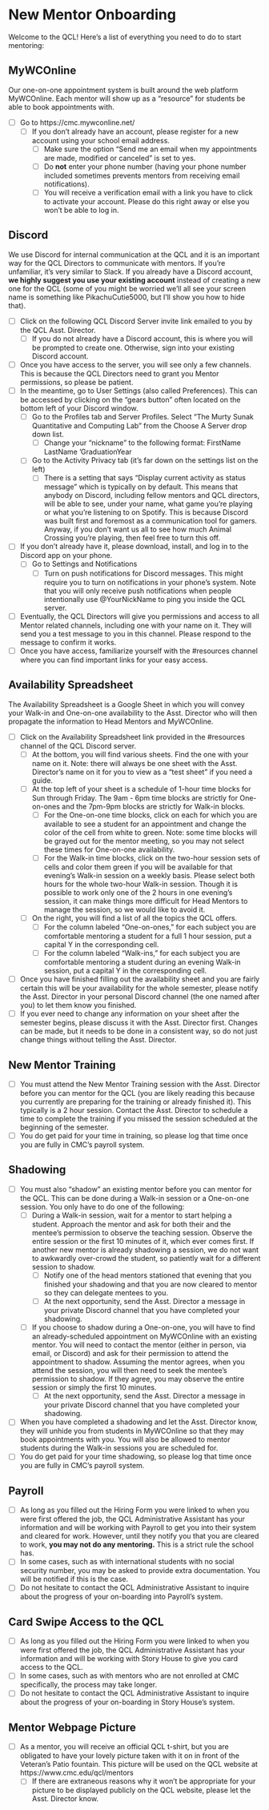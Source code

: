 # New Mentor Onboarding

Welcome to the QCL! Here's a list of everything you need to do to start mentoring:

## MyWCOnline
Our one-on-one appointment system is built around the web platform MyWCOnline. Each mentor will show up as a "resource" for students be able to book appointments with.

- [ ]   Go to https://cmc.mywconline.net/
  - [ ]   If you don't already have an account, please register for a new account using your school email address.
    - [ ]   Make sure the option "Send me an email when my appointments are made, modified or canceled" is set to yes.
    - [ ]   Do **not** enter your phone number (having your phone number included sometimes prevents mentors from receiving email notifications).
    - [ ]   You will receive a verification email with a link you have to click to activate your account. Please do this right away or else you won't be able to log in.

## Discord
We use Discord for internal communication at the QCL and it is an important way for the QCL Directors to communicate with mentors. If you're unfamiliar, it's very similar to Slack. If you already have a Discord account, **we highly suggest you use your existing account** instead of creating a new one for the QCL (some of you might be worried we'll all see your screen name is something like PikachuCutie5000, but I'll show you how to hide that).

- [ ] Click on the following QCL Discord Server invite link emailed to you by the QCL Asst. Director.
  - [ ] If you do not already have a Discord account, this is where you will be prompted to create one. Otherwise, sign into your existing Discord account.
- [ ] Once you have access to the server, you will see only a few channels. This is because the QCL Directors need to grant you Mentor permissions, so please be patient.
- [ ] In the meantime, go to User Settings (also called Preferences). This can be accessed by clicking on the "gears button" often located on the bottom left of your Discord window.
  - [ ] Go to the Profiles tab and Server Profiles. Select "The Murty Sunak Quantitative and Computing Lab" from the Choose A Server drop down list.
    - [ ] Change your "nickname" to the following format: FirstName LastName 'GraduationYear
  - [ ] Go to the Activity Privacy tab (it's far down on the settings list on the left)
    - [ ] There is a setting that says "Display current activity as status message" which is typically on by default. This means that anybody on Discord, including fellow mentors and QCL directors, will be able to see, under your name, what game you're playing or what you're listening to on Spotify. This is because Discord was built first and foremost as a communication tool for gamers. Anyway, if you don't want us all to see how much Animal Crossing you're playing, then feel free to turn this off.
- [ ] If you don't already have it, please download, install, and log in to the Discord app on your phone.
  - [ ] Go to Settings and Notifications
    - [ ] Turn on push notifications for Discord messages. This might require you to turn on notifications in your phone's system. Note that you will only receive push notifications when people intentionally use \@YourNickName to ping you inside the QCL server.
- [ ] Eventually, the QCL Directors will give you permissions and access to all Mentor related channels, including one with your name on it. They will send you a test message to you in this channel. Please respond to the message to confirm it works.
- [ ] Once you have access, familiarize yourself with the #resources channel where you can find important links for your easy access.

## Availability Spreadsheet
The Availability Spreadsheet is a Google Sheet in which you will convey your Walk-in and One-on-one availability to the Asst. Director who will then propagate the information to Head Mentors and MyWCOnline.

- [ ] Click on the Availability Spreadsheet link provided in the #resources channel of the QCL Discord server. 
  - [ ] At the bottom, you will find various sheets. Find the one with your name on it. Note: there will always be one sheet with the Asst. Director's name on it for you to view as a "test sheet" if you need a guide.
  - [ ] At the top left of your sheet is a schedule of 1-hour time blocks for Sun through Friday. The 9am - 6pm time blocks are strictly for One-on-ones and the 7pm-9pm blocks are strictly for Walk-in blocks.
    - [ ] For the One-on-one time blocks, click on each for which you are available to see a student for an appointment and change the color of the cell from white to green. Note: some time blocks will be grayed out for the mentor meeting, so you may not select these times for One-on-one availability.
    - [ ] For the Walk-in time blocks, click on the two-hour session sets of cells and color them green if you will be available for that evening's Walk-in session on a weekly basis. Please select both hours for the whole two-hour Walk-in session. Though it is possible to work only one of the 2 hours in one evening's session, it can make things more difficult for Head Mentors to manage the session, so we would like to avoid it.
  - [ ] On the right, you will find a list of all the topics the QCL offers. 
    - [ ] For the column labeled "One-on-ones," for each subject you are comfortable mentoring a student for a full 1 hour session, put a capital Y in the corresponding cell.
    - [ ] For the column labeled "Walk-ins," for each subject you are comfortable mentoring a student during an evening Walk-in session, put a capital Y in the corresponding cell.
- [ ] Once you have finished filling out the availability sheet and you are fairly certain this will be your availability for the whole semester, please notify the Asst. Director in your personal Discord channel (the one named after you) to let them know you finished.
- [ ] If you ever need to change any information on your sheet after the semester begins, please discuss it with the Asst. Director first. Changes can be made, but it needs to be done in a consistent way, so do not just change things without telling the Asst. Director.
 
## New Mentor Training
- [ ] You must attend the New Mentor Training session with the Asst. Director before you can mentor for the QCL (you are likely reading this because you currently are preparing for the training or already finished it). This typically is a 2 hour session. Contact the Asst. Director to schedule a time to complete the training if you missed the session scheduled at the beginning of the semester.
- [ ] You do get paid for your time in training, so please log that time once you are fully in CMC's payroll system.
 
## Shadowing
- [ ] You must also "shadow" an existing mentor before you can mentor for the QCL. This can be done during a Walk-in session or a One-on-one session. You only have to do one of the following:
  - [ ] During a Walk-in session, wait for a mentor to start helping a student. Approach the mentor and ask for both their and the mentee's permission to observe the teaching session. Observe the entire session or the first 10 minutes of it, which ever comes first. If another new mentor is already shadowing a session, we do not want to awkwardly over-crowd the student, so patiently wait for a different session to shadow.
    - [ ] Notify one of the head mentors stationed that evening that you finished your shadowing and that you are now cleared to mentor so they can delegate mentees to you.
    - [ ] At the next opportunity, send the Asst. Director a message in your private Discord channel that you have completed your shadowing.
  - [ ] If you choose to shadow during a One-on-one, you will have to find an already-scheduled appointment on MyWCOnline with an existing mentor. You will need to contact the mentor (either in person, via email, or Discord) and ask for their permission to attend the appointment to shadow. Assuming the mentor agrees, when you attend the session, you will then need to seek the mentee's permission to shadow. If they agree, you may observe the entire session or simply the first 10 minutes.
    - [ ] At the next opportunity, send the Asst. Director a message in your private Discord channel that you have completed your shadowing.
- [ ] When you have completed a shadowing and let the Asst. Director know, they will unhide you from students in MyWCOnline so that they may book appointments with you. You will also be allowed to mentor students during the Walk-in sessions you are scheduled for.
- [ ] You do get paid for your time shadowing, so please log that time once you are fully in CMC's payroll system.
 
## Payroll
- [ ] As long as you filled out the Hiring Form you were linked to when you were first offered the job, the QCL Administrative Assistant has your information and will be working with Payroll to get you into their system and cleared for work. However, until they notify you that you are cleared to work, **you may not do any mentoring.** This is a strict rule the school has.
 - [ ] In some cases, such as with international students with no social security number, you may be asked to provide extra documentation. You will be notified if this is the case.
- [ ] Do not hesitate to contact the QCL Administrative Assistant to inquire about the progress of your on-boarding into Payroll's system.

## Card Swipe Access to the QCL
- [ ] As long as you filled out the Hiring Form you were linked to when you were first offered the job, the QCL Administrative Assistant has your information and will be working with Story House to give you card access to the QCL.
 - [ ] In some cases, such as with mentors who are not enrolled at CMC specifically, the process may take longer.
- [ ] Do not hesitate to contact the QCL Administrative Assistant to inquire about the progress of your on-boarding in Story House's system.

## Mentor Webpage Picture
- [ ] As a mentor, you will receive an official QCL t-shirt, but you are obligated to have your lovely picture taken with it on in front of the Veteran's Patio fountain. This picture will be used on the QCL website at https://www.cmc.edu/qcl/mentors
  - [ ] If there are extraneous reasons why it won't be appropriate for your picture to be displayed publicly on the QCL website, please let the Asst. Director know.